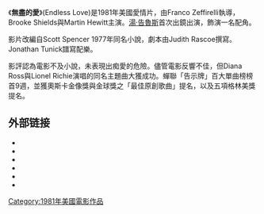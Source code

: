 {{Unreferenced|time=2020-07-16T23:08:33+00:00}}
《'''無盡的愛'''》(Endless Love)是1981年美國愛情片，由Franco Zeffirelli執導，Brooke Shields與Martin Hewitt主演。[[湯·告魯斯|湯·告魯斯]]首次出鏡出演，飾演一名配角。

影片改編自Scott Spencer 1977年同名小說，劇本由Judith Rascoe撰寫。Jonathan Tunick譜寫配樂。

影評認為電影不及小說，未表現出痴愛的危險。儘管電影反響不佳，但Diana Ross與Lionel Richie演唱的同名主題曲大獲成功。蟬聯「告示牌」百大單曲榜榜首9週，並獲奧斯卡金像獎與金球獎之「最佳原創歌曲」提名，以及五項格林美獎提名。

== 外部链接 ==
* {{IMDb title|0082329}}
* {{Tcmdb title|74098}}
* {{Amg title|15819}}
* {{douban|1301412}}
* {{mojo title|endlesslove}}
* {{Rotten-tomatoes|endless_love}}

[[Category:1981年美國電影作品|Category:1981年美國電影作品]]